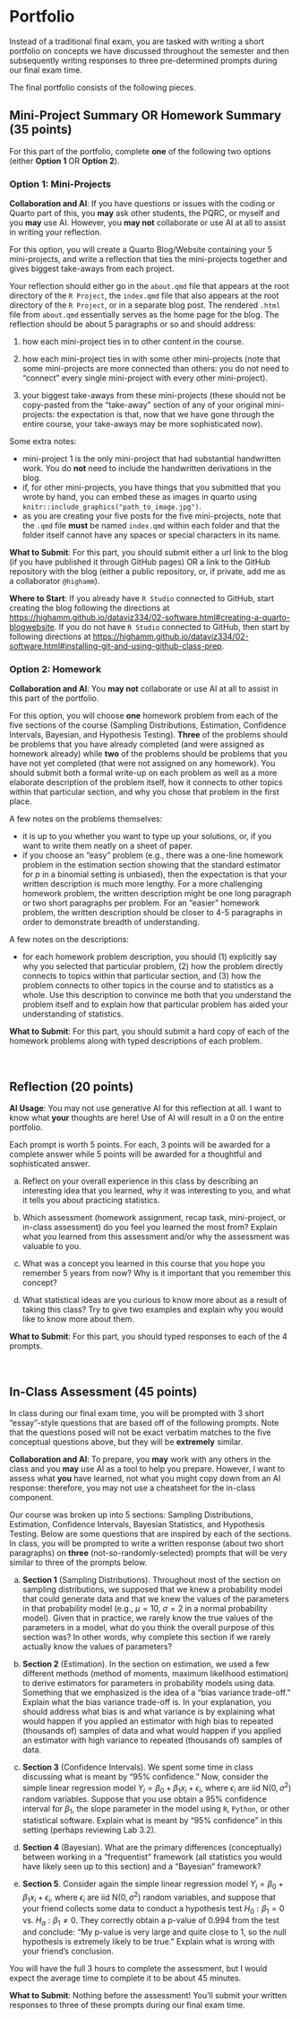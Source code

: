 # Portfolio {#sec-portfolio}

Instead of a traditional final exam, you are tasked with writing a short portfolio on concepts we have discussed throughout the semester and then subsequently writing responses to three pre-determined prompts during our final exam time.

The final portfolio consists of the following pieces.

## Mini-Project Summary OR Homework Summary (35 points)

For this part of the portfolio, complete __one__ of the following two options (either __Option 1__ OR __Option 2__).

### Option 1: Mini-Projects

__Collaboration and AI__: If you have questions or issues with the coding or Quarto part of this, you __may__ ask other students, the PQRC, or myself and you __may__ use AI. However, you __may not__ collaborate or use AI at all to assist in writing your reflection.

For this option, you will create a Quarto Blog/Website containing your 5 mini-projects, and write a reflection that ties the mini-projects together and gives biggest take-aways from each project. 

Your reflection should either go in the `about.qmd` file that appears at the root directory of the `R Project`, the `index.qmd` file that also appears at the root directory of the `R Project`, or in a separate blog post. The rendered `.html` file from `about.qmd` essentially serves as the home page for the blog. The reflection should be about 5 paragraphs or so and should address:

1. how each mini-project ties in to other content in the course.

2. how each mini-project ties in with some other mini-projects (note that some mini-projects are more connected than others: you do not need to "connect" every single mini-project with every other mini-project).

3. your biggest take-aways from these mini-projects (these should not be copy-pasted from the "take-away" section of any of your original mini-projects: the expectation is that, now that we have gone through the entire course, your take-aways may be more sophisticated now).

Some extra notes:

* mini-project 1 is the only mini-project that had substantial handwritten work. You do __not__ need to include the handwritten derivations in the blog.
* if, for other mini-projects, you have things that you submitted that you wrote by hand, you can embed these as images in quarto using `knitr::include_graphics("path_to_image.jpg")`.
* as you are creating your five posts for the five mini-projects, note that the `.qmd` file __must__ be named `index.qmd` within each folder and that the folder itself cannot have any spaces or special characters in its name.

__What to Submit__: For this part, you should submit either a url link to the blog (if you have published it through GitHub pages) OR a link to the GitHub repository with the blog (either a public repository, or, if private, add me as a collaborator `@highamm`).

__Where to Start__: If you already have `R Studio` connected to GitHub, start creating the blog following the directions at <https://highamm.github.io/dataviz334/02-software.html#creating-a-quarto-blogwebsite>. If you do not have `R Studio` connected to GitHub, then start by following directions at <https://highamm.github.io/dataviz334/02-software.html#installing-git-and-using-github-class-prep>.

### Option 2: Homework

__Collaboration and AI__: You __may not__ collaborate or use AI at all to assist in this part of the portfolio.

For this option, you will choose __one__ homework problem from each of the five sections of the course (Sampling Distributions, Estimation, Confidence Intervals, Bayesian, and Hypothesis Testing). __Three__ of the problems should be problems that you have already completed (and were assigned as homework already) while __two__ of the problems should be problems that you have not yet completed (that were not assigned on any homework). You should submit both a formal write-up on each problem as well as a more elaborate description of the problem itself, how it connects to other topics within that particular section, and why you chose that problem in the first place.

A few notes on the problems themselves:

* it is up to you whether you want to type up your solutions, or, if you want to write them neatly on a sheet of paper.
* if you choose an "easy" problem (e.g., there was a one-line homework problem in the estimation section showing that the standard estimator for $p$ in a binomial setting is unbiased), then the expectation is that your written description is much more lengthy. For a more challenging homework problem, the written description might be one long paragraph or two short paragraphs per problem. For an "easier" homework problem, the written description should be closer to 4-5 paragraphs in order to demonstrate breadth of understanding.

A few notes on the descriptions:

* for each homework problem description, you should (1) explicitly say why you selected that particular problem, (2) how the problem directly connects to topics within that particular section, and (3) how the problem connects to other topics in the course and to statistics as a whole. Use this description to convince me both that you understand the problem itself and to explain how that particular problem has aided your understanding of statistics.

__What to Submit__: For this part, you should submit a hard copy of each of the homework problems along with typed descriptions of each problem.

<br>

## Reflection (20 points)

__AI Usage__: You may not use generative AI for this reflection at all. I want to know what __your__ thoughts are here! Use of AI will result in a 0 on the entire portfolio.

Each prompt is worth 5 points. For each, 3 points will be awarded for a complete answer while 5 points will be awarded for a thoughtful and sophisticated answer.

a. Reflect on your overall experience in this class by describing an interesting idea that you learned, why it was interesting to you, and what it tells you about practicing statistics.

b. Which assessment (homework assignment, recap task, mini-project, or in-class assessment) do you feel you learned the most from? Explain what you learned from this assessment and/or why the assessment was valuable to you.

c. What was a concept you learned in this course that you hope you remember 5 years from now? Why is it important that you remember this concept?

d. What statistical ideas are you curious to know more about as a result of taking this class? Try to give two examples and explain why you would like to know more about them.

__What to Submit__: For this part, you should typed responses to each of the 4 prompts.

<br>

## In-Class Assessment (45 points)

In class during our final exam time, you will be prompted with 3 short "essay"-style questions that are based off of the following prompts. Note that the questions posed will not be exact verbatim matches to the five conceptual questions above, but they will be __extremely__ similar.

__Collaboration and AI__: To prepare, you __may__ work with any others in the class and you __may__ use AI as a tool to help you prepare. However, I want to assess what __you__ have learned, not what you might copy down from an AI response: therefore, you may not use a cheatsheet for the in-class component.

Our course was broken up into 5 sections: Sampling Distributions, Estimation, Confidence Intervals, Bayesian Statistics, and Hypothesis Testing. Below are some questions that are inspired by each of the sections. In class, you will be prompted to write a written response (about two short paragraphs) on __three__ (not-so-randomly-selected) prompts that will be very similar to three of the prompts below.


a. __Section 1__ (Sampling Distributions). Throughout most of the section on sampling distributions, we supposed that we knew a probability model that could generate data and that we knew the values of the parameters in that probability model (e.g., $\mu = 10$, $\sigma = 2$ in a normal probability model). Given that in practice, we rarely know the true values of the parameters in a model, what do you think the overall purpose of this section was? In other words, why complete this section if we rarely actually know the values of parameters?

b. __Section 2__ (Estimation). In the section on estimation, we used a few different methods (method of moments, maximum likelihood estimation) to derive estimators for parameters in probability models using data. Something that we emphasized is the idea of a "bias variance trade-off." Explain what the bias variance trade-off is. In your explanation, you should address what bias is and what variance is by explaining what would happen if you applied an estimator with high bias to repeated (thousands of) samples of data and what would happen if you applied an estimator with high variance to repeated (thousands of) samples of data.

c. __Section 3__ (Confidence Intervals). We spent some time in class discussing what is meant by "95% confidence." Now, consider the simple linear regression model $Y_i = \beta_0 + \beta_1 x_i + \epsilon_i$, where $\epsilon_i$ are iid $\text{N}(0, \sigma^2)$ random variables. Suppose that you use obtain a 95% confidence interval for $\beta_1$, the slope parameter in the model using `R`, `Python`, or other statistical software. Explain what is meant by "95% confidence" in this setting (perhaps reviewing Lab 3.2). 

d. __Section 4__ (Bayesian). What are the primary differences (conceptually) between working in a "frequentist" framework (all statistics you would have likely seen up to this section) and a "Bayesian" framework?

e. __Section 5__. Consider again the simple linear regression model $Y_i = \beta_0 + \beta_1 x_i + \epsilon_i$, where $\epsilon_i$ are iid $\text{N}(0, \sigma^2)$ random variables, and suppose that your friend collects some data to conduct a hypothesis test $H_0: \beta_1 = 0$ vs. $H_a: \beta_1 \neq 0$. They correctly obtain a p-value of 0.994 from the test and conclude: "My p-value is very large and quite close to 1, so the null hypothesis is extremely likely to be true." Explain what is wrong with your friend's conclusion. 

You will have the full 3 hours to complete the assessment, but I would expect the average time to complete it to be about 45 minutes.

__What to Submit__: Nothing before the assessment! You'll submit your written responses to three of these prompts during our final exam time.

